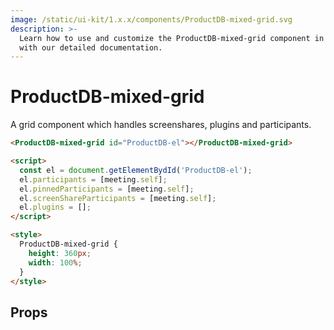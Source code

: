 ```yaml
---
image: /static/ui-kit/1.x.x/components/ProductDB-mixed-grid.svg
description: >-
  Learn how to use and customize the ProductDB-mixed-grid component in ProductDB's UI Kit
  with our detailed documentation.
---
```


# ProductDB-mixed-grid

A grid component which handles screenshares, plugins and participants.

```html
<ProductDB-mixed-grid id="ProductDB-el"></ProductDB-mixed-grid>

<script>
  const el = document.getElementBydId('ProductDB-el');
  el.participants = [meeting.self];
  el.pinnedParticipants = [meeting.self];
  el.screenShareParticipants = [meeting.self];
  el.plugins = [];
</script>

<style>
  ProductDB-mixed-grid {
    height: 360px;
    width: 100%;
  }
</style>
```

## Props

<PropsTable of="ProductDB-mixed-grid" />

<head>
  <title>UI Kit ProductDB-mixed-grid</title>
</head>
